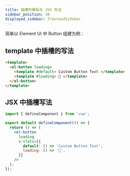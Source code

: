 ```yaml
---
title: 插槽的模板与 JSX 写法
sidebar_position: 30
displayed_sidebar: frontendSidebar
---
```


<Author cost={2} publish="2024-1-10 14:50" update="" />

简单以 Element UI 中 Button 组建为例：

## template 中插槽的写法

```html
<template>
  <el-button loading>
    <template #default> Custom Button Text </template>
    <template #loading> 🐳 </template>
  </el-button>
</template>
```

## JSX 中插槽写法

```jsx
import { defineComponent } from 'vue';

export default defineComponent(() => {
  return () => (
    <el-button
      loading
      v-slots={{
        default: () => 'Custom Button Text',
        loading: () => '🐳',
      }}
    />
  );
});
```

